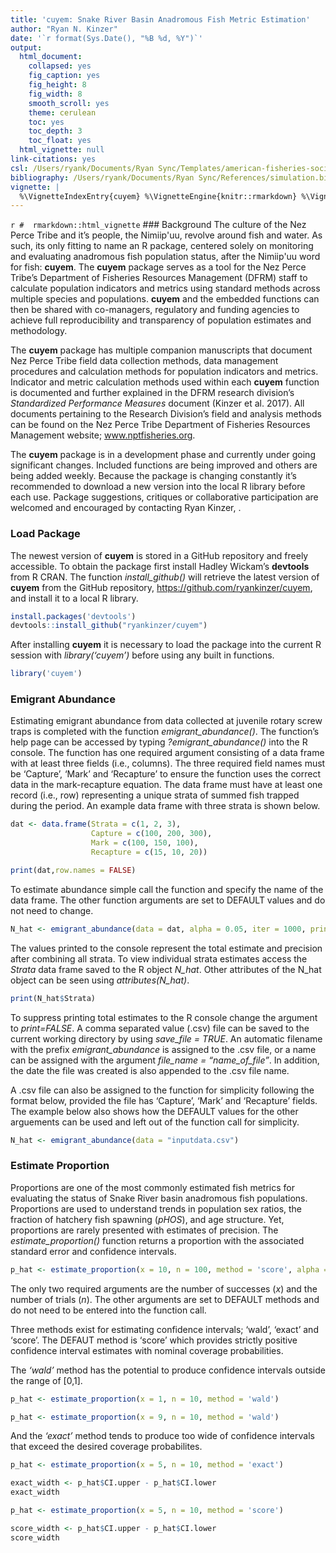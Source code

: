 ```yaml
---
title: 'cuyem: Snake River Basin Anadromous Fish Metric Estimation'
author: "Ryan N. Kinzer"
date: '`r format(Sys.Date(), "%B %d, %Y")`'
output:
  html_document:
    collapsed: yes
    fig_caption: yes
    fig_height: 8
    fig_width: 8
    smooth_scroll: yes
    theme: cerulean
    toc: yes
    toc_depth: 3
    toc_float: yes
  html_vignette: null
link-citations: yes
csl: /Users/ryank/Documents/Ryan Sync/Templates/american-fisheries-society.csl
bibliography: /Users/ryank/Documents/Ryan Sync/References/simulation.bib
vignette: |
  %\VignetteIndexEntry{cuyem} %\VignetteEngine{knitr::rmarkdown} %\VignetteEncoding{UTF-8}
---
```

`r #  rmarkdown::html_vignette`
### Background
The culture of the Nez Perce Tribe and it's people, the Nimiip\'uu, revolve around fish and water.  As such, its only fitting to name an R package, centered solely on monitoring and evaluating anadromous fish population status, after the Nimiip\'uu word for fish: __cuyem__. The __cuyem__ package serves as a tool for the Nez Perce Tribe's Department of Fisheries Resources Management (DFRM) staff to calculate population indicators and metrics using standard methods across multiple species and populations.  __cuyem__ and the embedded functions can then be shared with co-managers, regulatory and funding agencies to achieve full reproducibility and transparency of population estimates and methodology.

The __cuyem__ package has multiple companion manuscripts that document Nez Perce Tribe field data collection methods, data management procedures and calculation methods for population indicators and metrics. Indicator and metric calculation methods used within each __cuyem__ function is documented and further explained in the DFRM research division's *Standardized Performance Measures* document (Kinzer et al. 2017). All documents pertaining to the Research Division's field and analysis methods can be found on the Nez Perce Tribe Department of Fisheries Resources Management website; [www.nptfisheries.org](www.nptfisheries.org). 

The __cuyem__ package is in a development phase and currently under going significant changes. Included functions are being improved and others are being added weekly. Because the package is changing constantly it's recommended to download a new version into the local R library before each use.  Package suggestions, critiques or collaborative participation are welcomed and encouraged by contacting Ryan Kinzer, \email{ryank@nezperce.org}. 

### Load Package

The newest version of __cuyem__ is stored in a GitHub repository and freely accessible. To obtain the package first install Hadley Wickam's __devtools__ from R CRAN. The function *install_github()* will retrieve the latest version of __cuyem__ from the GitHub repository, [https://github.com/ryankinzer/cuyem](https://github.com/ryankinzer/cuyem), and install it to a local R library.

```r
install.packages('devtools')
devtools::install_github("ryankinzer/cuyem")
```

After installing __cuyem__ it is necessary to load the package into the current R session with *library('cuyem')* before using any built in functions. 

```r
library('cuyem')
```

### Emigrant Abundance

Estimating emigrant abundance from data collected at juvenile rotary screw traps is completed with the function *emigrant_abundance()*.  The function's help page can be accessed by typing *?emigrant_abundance()* into the R console.  The function has one required argument consisting of a data frame with at least three fields (i.e., columns).  The three required field names must be 'Capture', 'Mark' and 'Recapture' to ensure the function uses the correct data in the mark-recapture equation.  The data frame must have at least one record (i.e., row) representing a unique strata of summed fish trapped during the period. An example data frame with three strata is shown below.  

```r
dat <- data.frame(Strata = c(1, 2, 3),
                  Capture = c(100, 200, 300),
                  Mark = c(100, 150, 100),
                  Recapture = c(15, 10, 20))
```

```r
print(dat,row.names = FALSE)
```

To estimate abundance simple call the function and specify the name of the data frame. The other function arguments are set to DEFAULT values and do not need to change.

```r
N_hat <- emigrant_abundance(data = dat, alpha = 0.05, iter = 1000, print=TRUE, save_file = FALSE, file_name = NULL)
```

The values printed to the console represent the total estimate and precision after combining all strata.  To view individual strata estimates access the *Strata* data frame saved to the R object *N_hat*. Other attributes of the N_hat object can be seen using *attributes(N_hat)*.

```r
print(N_hat$Strata)
```

To suppress printing total estimates to the R console change the argument to *print=FALSE*.  A comma separated value (.csv) file can be saved to the current working directory by using *save_file = TRUE*.  An automatic filename with the prefix *emigrant_abundance* is assigned to the .csv file, or a name can be assigned with the argument *file_name = "name_of_file"*.  In addition, the date the file was created is also appended to the .csv file name.

A .csv file can also be assigned to the function for simplicity following the format below, provided the file has 'Capture', 'Mark' and 'Recapture' fields.  The example below also shows how the DEFAULT values for the other arguements can be used and left out of the function call for simplicity.

```r
N_hat <- emigrant_abundance(data = "inputdata.csv")
```

### Estimate Proportion

Proportions are one of the most commonly estimated fish metrics for evaluating the status of Snake River basin anadromous fish populations.  Proportions are used to understand trends in population sex ratios, the fraction of hatchery fish spawning (*pHOS*), and age structure. Yet, proportions are rarely presented with estimates of precision.  The *estimate_proportion()* function returns a proportion with the associated standard error and confidence intervals.     

```r
p_hat <- estimate_proportion(x = 10, n = 100, method = 'score', alpha = 0.05, print = TRUE)
```

The only two required arguments are the number of successes (*x*) and the number of trials (*n*).  The other arguments are set to DEFAULT methods and do not need to be entered into the function call.

Three methods exist for estimating confidence intervals; 'wald', 'exact' and 'score'.  The DEFAUT method is 'score' which provides strictly positive confidence interval estimates with nominal coverage probabilities.  

The *'wald'* method has the potential to produce confidence intervals outside the range of [0,1]. 

```r
p_hat <- estimate_proportion(x = 1, n = 10, method = 'wald')
```

```r
p_hat <- estimate_proportion(x = 9, n = 10, method = 'wald')
```

And the *'exact'* method tends to produce too wide of confidence intervals that exceed the desired coverage probabilites.

```r
p_hat <- estimate_proportion(x = 5, n = 10, method = 'exact')
```

```r
exact_width <- p_hat$CI.upper - p_hat$CI.lower
exact_width
```

```r
p_hat <- estimate_proportion(x = 5, n = 10, method = 'score')
```

```r
score_width <- p_hat$CI.upper - p_hat$CI.lower
score_width
```
